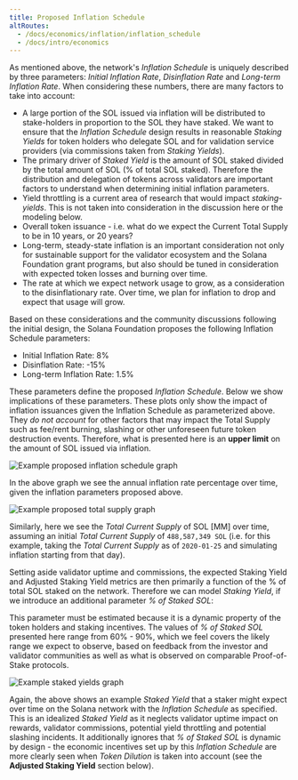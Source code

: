 ```yaml
---
title: Proposed Inflation Schedule
altRoutes:
  - /docs/economics/inflation/inflation_schedule
  - /docs/intro/economics
---
```


As mentioned above, the network's _Inflation Schedule_ is uniquely described by
three parameters: _Initial Inflation Rate_, _Disinflation Rate_ and _Long-term
Inflation Rate_. When considering these numbers, there are many factors to take
into account:

- A large portion of the SOL issued via inflation will be distributed to
  stake-holders in proportion to the SOL they have staked. We want to ensure
  that the _Inflation Schedule_ design results in reasonable _Staking Yields_
  for token holders who delegate SOL and for validation service providers (via
  commissions taken from _Staking Yields_).
- The primary driver of _Staked Yield_ is the amount of SOL staked divided by
  the total amount of SOL (% of total SOL staked). Therefore the distribution
  and delegation of tokens across validators are important factors to understand
  when determining initial inflation parameters.
- Yield throttling is a current area of research that would impact
  _staking-yields_. This is not taken into consideration in the discussion here
  or the modeling below.
- Overall token issuance - i.e. what do we expect the Current Total Supply to be
  in 10 years, or 20 years?
- Long-term, steady-state inflation is an important consideration not only for
  sustainable support for the validator ecosystem and the Solana Foundation
  grant programs, but also should be tuned in consideration with expected token
  losses and burning over time.
- The rate at which we expect network usage to grow, as a consideration to the
  disinflationary rate. Over time, we plan for inflation to drop and expect that
  usage will grow.

Based on these considerations and the community discussions following the
initial design, the Solana Foundation proposes the following Inflation Schedule
parameters:

- Initial Inflation Rate: 8%
- Disinflation Rate: -15%
- Long-term Inflation Rate: 1.5%

These parameters define the proposed _Inflation Schedule_. Below we show
implications of these parameters. These plots only show the impact of inflation
issuances given the Inflation Schedule as parameterized above. They _do not
account_ for other factors that may impact the Total Supply such as fee/rent
burning, slashing or other unforeseen future token destruction events.
Therefore, what is presented here is an **upper limit** on the amount of SOL
issued via inflation.

![Example proposed inflation schedule graph](/assets/docs/economics/proposed_inflation_schedule.png)

In the above graph we see the annual inflation rate percentage over time, given
the inflation parameters proposed above.

![Example proposed total supply graph](/assets/docs/economics/proposed_total_supply.png)

Similarly, here we see the _Total Current Supply_ of SOL [MM] over time,
assuming an initial _Total Current Supply_ of `488,587,349 SOL` (i.e. for this
example, taking the _Total Current Supply_ as of `2020-01-25` and simulating
inflation starting from that day).

Setting aside validator uptime and commissions, the expected Staking Yield and
Adjusted Staking Yield metrics are then primarily a function of the % of total
SOL staked on the network. Therefore we can model _Staking Yield_, if we
introduce an additional parameter _% of Staked SOL_:



This parameter must be estimated because it is a dynamic property of the token
holders and staking incentives. The values of _% of Staked SOL_ presented here
range from 60% - 90%, which we feel covers the likely range we expect to
observe, based on feedback from the investor and validator communities as well
as what is observed on comparable Proof-of-Stake protocols.

![Example staked yields graph](/assets/docs/economics/example_staked_yields.png)

Again, the above shows an example _Staked Yield_ that a staker might expect over
time on the Solana network with the _Inflation Schedule_ as specified. This is
an idealized _Staked Yield_ as it neglects validator uptime impact on rewards,
validator commissions, potential yield throttling and potential slashing
incidents. It additionally ignores that _% of Staked SOL_ is dynamic by design -
the economic incentives set up by this _Inflation Schedule_ are more clearly
seen when _Token Dilution_ is taken into account (see the **Adjusted Staking
Yield** section below).
